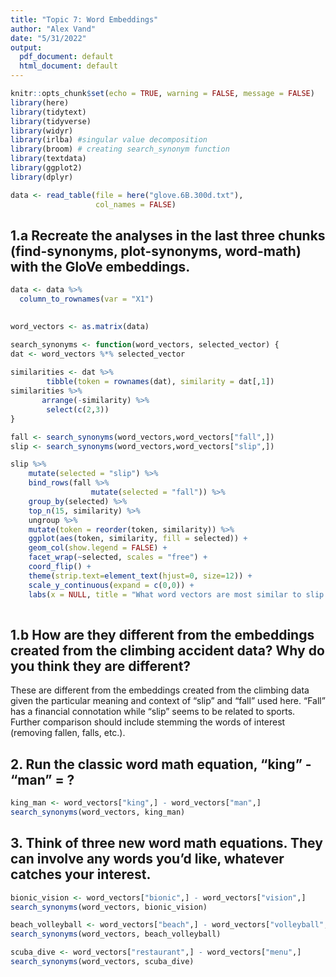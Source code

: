 ```yaml
---
title: "Topic 7: Word Embeddings"
author: "Alex Vand"
date: "5/31/2022"
output:
  pdf_document: default
  html_document: default
---
```


```r
knitr::opts_chunk$set(echo = TRUE, warning = FALSE, message = FALSE)
library(here)
library(tidytext)
library(tidyverse)
library(widyr)
library(irlba) #singular value decomposition
library(broom) # creating search_synonym function
library(textdata)
library(ggplot2)
library(dplyr)
```

```r
data <- read_table(file = here("glove.6B.300d.txt"),
                   col_names = FALSE)
```


## 1.a Recreate the analyses in the last three chunks (find-synonyms, plot-synonyms, word-math) with the GloVe embeddings.

```r
data <- data %>% 
  column_to_rownames(var = "X1")
  
```

```r
word_vectors <- as.matrix(data)
```

```r
search_synonyms <- function(word_vectors, selected_vector) {
dat <- word_vectors %*% selected_vector
    
similarities <- dat %>%
        tibble(token = rownames(dat), similarity = dat[,1])
similarities %>%
       arrange(-similarity) %>%
        select(c(2,3))
}
```


```r
fall <- search_synonyms(word_vectors,word_vectors["fall",])
slip <- search_synonyms(word_vectors,word_vectors["slip",])
```

```r
slip %>%
    mutate(selected = "slip") %>%
    bind_rows(fall %>%
                  mutate(selected = "fall")) %>%
    group_by(selected) %>%
    top_n(15, similarity) %>%
    ungroup %>%
    mutate(token = reorder(token, similarity)) %>%
    ggplot(aes(token, similarity, fill = selected)) +
    geom_col(show.legend = FALSE) +
    facet_wrap(~selected, scales = "free") +
    coord_flip() +
    theme(strip.text=element_text(hjust=0, size=12)) +
    scale_y_continuous(expand = c(0,0)) +
    labs(x = NULL, title = "What word vectors are most similar to slip or fall?")
         
```


## 1.b How are they different from the embeddings created from the climbing accident data? Why do you think they are different?

These are different from the embeddings created from the climbing data given the particular meaning and context of "slip" and "fall" used here. "Fall" has a financial connotation while "slip" seems to be related to sports. Further comparison should include stemming the words of interest (removing fallen, falls, etc.).



## 2. Run the classic word math equation, "king" - "man" = ?

```r
king_man <- word_vectors["king",] - word_vectors["man",] 
search_synonyms(word_vectors, king_man)
```


## 3. Think of three new word math equations. They can involve any words you'd like, whatever catches your interest.



```r
bionic_vision <- word_vectors["bionic",] - word_vectors["vision",] 
search_synonyms(word_vectors, bionic_vision)
```

```r
beach_volleyball <- word_vectors["beach",] - word_vectors["volleyball",] 
search_synonyms(word_vectors, beach_volleyball)
```

```r
scuba_dive <- word_vectors["restaurant",] - word_vectors["menu",] 
search_synonyms(word_vectors, scuba_dive)
```


